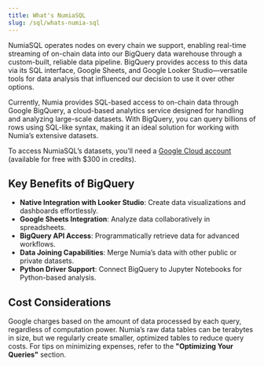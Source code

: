 ```yaml
---
title: What's NumiaSQL
slug: /sql/whats-numia-sql
---
```


NumiaSQL operates nodes on every chain we support, enabling real-time streaming of on-chain data into our BigQuery data warehouse through a custom-built, reliable data pipeline. BigQuery provides access to this data via its SQL interface, Google Sheets, and Google Looker Studio—versatile tools for data analysis that influenced our decision to use it over other options.

Currently, Numia provides SQL-based access to on-chain data through Google BigQuery, a cloud-based analytics service designed for handling and analyzing large-scale datasets. With BigQuery, you can query billions of rows using SQL-like syntax, making it an ideal solution for working with Numia’s extensive datasets.

To access NumiaSQL’s datasets, you’ll need a [Google Cloud account](https://cloud.google.com/gcp) (available for free with $300 in credits).

## Key Benefits of BigQuery

- **Native Integration with Looker Studio**: Create data visualizations and dashboards effortlessly.  
- **Google Sheets Integration**: Analyze data collaboratively in spreadsheets.  
- **BigQuery API Access**: Programmatically retrieve data for advanced workflows.  
- **Data Joining Capabilities**: Merge Numia’s data with other public or private datasets.  
- **Python Driver Support**: Connect BigQuery to Jupyter Notebooks for Python-based analysis.

## Cost Considerations

Google charges based on the amount of data processed by each query, regardless of computation power. Numia’s raw data tables can be terabytes in size, but we regularly create smaller, optimized tables to reduce query costs. For tips on minimizing expenses, refer to the **"Optimizing Your Queries"** section.